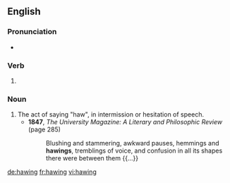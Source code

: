 ==English==

===Pronunciation===
* {{rhymes|ɪŋ|lang=en}}

===Verb===
{{head|en|present participle}}

# {{present participle of|haw|lang=en|nocat=1}}

===Noun===
{{en-noun}}

# The act of saying "haw", in intermission or hesitation of speech.
#* '''1847''', ''The University Magazine: A Literary and Philosophic Review'' (page 285)
#*: Blushing and stammering, awkward pauses, hemmings and '''hawings''', tremblings of voice, and confusion in all its shapes there were between them {{...}}

[[de:hawing]]
[[fr:hawing]]
[[vi:hawing]]